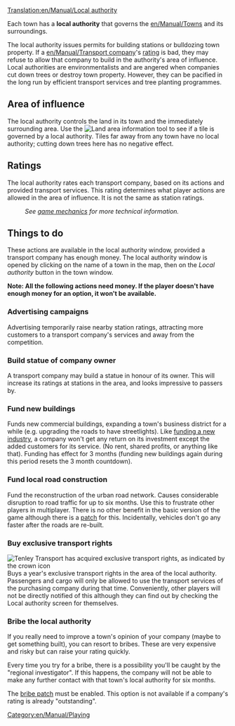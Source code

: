 [[Translation:en/Manual/Local authority]]

Each town has a '''local authority''' that governs the [[en/Manual/Towns]] and its surroundings.  

The local authority issues permits for building stations or bulldozing town property. If a [[en/Manual/Transport company]]'s [[en/Manual/Game Mechanics/Main Page#local-authority-rating|rating]] is bad, they may refuse to allow that company to build in the authority's area of influence. Local authorities are environmentalists and are angered when companies cut down trees or destroy town property. However, they can be pacified in the long run by efficient transport services and tree planting programmes.

==Area of influence==
The local authority controls the land in its town and the immediately surrounding area.  Use the [[File:en/Manual/Manual html 51cda05b.png|Land area information]] tool to see if a tile is governed by a local authority.  Tiles far away from any town have no local authority; cutting down trees here has no negative effect.

==Ratings==
The local authority rates each transport company, based on its actions and provided transport services.  This rating determines what player actions are allowed in the area of influence.  It is not the same as station ratings.
:''See [[en/Manual/Game Mechanics/Main Page#local-authority-rating|game mechanics]] for more technical information.''

==Things to do==
These actions are available in the local authority window, provided a transport company has enough money. The local authority window is opened by clicking on the name of a town in the map, then on the ''Local authority'' button in the town window.

'''Note:  All the following actions need money.  If the player doesn't have enough money for an option, it won't be available.'''

===Advertising campaigns===
Advertising temporarily raise nearby station ratings, attracting more customers to a transport company's services and away from the competition.

===Build statue of company owner===
A transport company may build a statue in honour of its owner. This will increase its ratings at stations in the area, and looks impressive to passers by.

===Fund new buildings===
Funds new commercial buildings, expanding a town's business district for a while (e.g. upgrading the roads to have streetlights). Like [[en/Manual/Industries#prospecting-new-industries|funding a new industry]], a company won't get any return on its investment except the added customers for its service. (No rent, shared profits, or anything like that). Funding has effect for 3 months (funding new buildings again during this period resets the 3 month countdown).

===Fund local road construction===
Fund the reconstruction of the urban road network. Causes considerable disruption to road traffic for up to six months. Use this to frustrate other players in multiplayer. There is no other benefit in the basic version of the game although there is a [[en/Archive/Manual/Settings/Remove absurd road-elements during the road construction|patch]] for this. Incidentally, vehicles don't go any faster after the roads are re-built.

===Buy exclusive transport rights===
[[File:en/Manual/Exclusive transport rights.png|frame|right|Tenley Transport has acquired exclusive transport rights, as indicated by the crown icon]]
Buys a year's exclusive transport rights in the area of the local authority. Passengers and cargo will only be allowed to use the transport services of the purchasing company during that time.  Conveniently, other players will not be directly notified of this although they can find out by checking the Local authority screen for themselves.

===Bribe the local authority===
If you really need to improve a town's opinion of your company (maybe to get something built), you can resort to bribes.  These are very expensive and risky but can raise your rating quickly. 

Every time you try for a bribe, there is a possibility you'll be caught by the "regional investigator". If this happens, the company will not be able to make any further contact with that town's local authority for six months. 

The [[en/Archive/Manual/Settings/Bribe authority|bribe patch]] must be enabled. This option is not available if a company's rating is already "outstanding".

[[Category:en/Manual/Playing]]